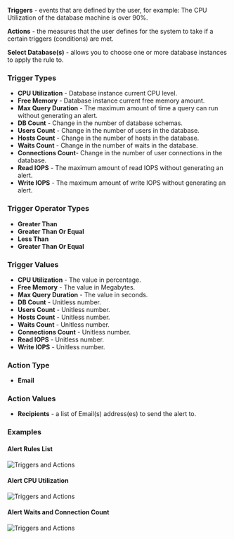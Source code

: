**Triggers** - events that are defined by the user, for example: The CPU Utilization of the database machine is over 90%.

**Actions** - the measures that the user defines for the system to take if a certain triggers (conditions) are met.

**Select Database(s)** - allows you to choose one or more database instances to apply the rule to.

### Trigger Types

* **CPU Utilization** - Database instance current CPU level.
* **Free Memory** - Database instance current free memory amount.
* **Max Query Duration** - The maximum amount of time a query can run without generating an alert.
* **DB Count** - Change in the number of database schemas.
* **Users Count** - Change in the number of users in the database.
* **Hosts Count** - Change in the number of hosts in the database.
* **Waits Count** - Change in the number of waits in the database.
* **Connections Count**- Change in the number of user connections in the database.
* **Read IOPS** - The maximum amount of read IOPS without generating an alert.
* **Write IOPS** - The maximum amount of write IOPS without generating an alert.

### Trigger Operator Types

* **Greater Than**
* **Greater Than Or Equal**
* **Less Than**
* **Greater Than Or Equal**

###  Trigger Values

* **CPU Utilization** - The value in percentage.
* **Free Memory** - The value in Megabytes.
* **Max Query Duration** - The value in seconds.
* **DB Count** - Unitless number.
* **Users Count** - Unitless number.
* **Hosts Count** - Unitless number.
* **Waits Count** - Unitless number.
* **Connections Count** - Unitless number.
* **Read IOPS** - Unitless number.
* **Write IOPS** - Unitless number.

###  Action Type

* **Email**

###  Action Values

* **Recipients** - a list of Email(s) address(es) to send the alert to.


### Examples

#### Alert Rules List

<img
  className="block dark:block"
  src="/images/automation/alerts/automation1.png"
  alt="Triggers and Actions"
/>

#### Alert CPU Utilization

<img
  className="block dark:block"
  src="/images/automation/alerts/automation6.png"
  alt="Triggers and Actions"
/>

#### Alert Waits and Connection Count

<img
  className="block dark:block"
  src="/images/automation/alerts/automation2.png"
  alt="Triggers and Actions"
/>

